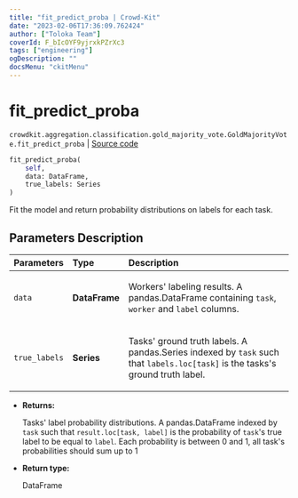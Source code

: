 ```yaml
---
title: "fit_predict_proba | Crowd-Kit"
date: "2023-02-06T17:36:09.762424"
author: ["Toloka Team"]
coverId: F_bIcOYF9yjrxkPZrXc3
tags: ["engineering"]
ogDescription: ""
docsMenu: "ckitMenu"
---
```


# fit_predict_proba
`crowdkit.aggregation.classification.gold_majority_vote.GoldMajorityVote.fit_predict_proba` | [Source code](https://github.com/Toloka/crowd-kit/blob/v1.2.0/crowdkit/aggregation/classification/gold_majority_vote.py#L138)

```python
fit_predict_proba(
    self,
    data: DataFrame,
    true_labels: Series
)
```

Fit the model and return probability distributions on labels for each task.

## Parameters Description

| Parameters | Type | Description |
| :----------| :----| :-----------|
`data`|**DataFrame**|<p>Workers&#x27; labeling results. A pandas.DataFrame containing `task`, `worker` and `label` columns.</p>
`true_labels`|**Series**|<p>Tasks&#x27; ground truth labels. A pandas.Series indexed by `task` such that `labels.loc[task]` is the tasks&#x27;s ground truth label.</p>

* **Returns:**

  Tasks' label probability distributions.
A pandas.DataFrame indexed by `task` such that `result.loc[task, label]`
is the probability of `task`'s true label to be equal to `label`. Each
probability is between 0 and 1, all task's probabilities should sum up to 1

* **Return type:**

  DataFrame